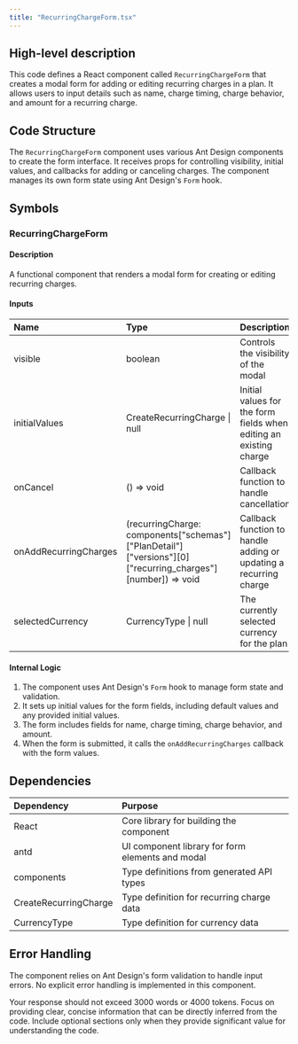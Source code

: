 ```yaml
---
title: "RecurringChargeForm.tsx"
---
```


## High-level description
This code defines a React component called `RecurringChargeForm` that creates a modal form for adding or editing recurring charges in a plan. It allows users to input details such as name, charge timing, charge behavior, and amount for a recurring charge.

## Code Structure
The `RecurringChargeForm` component uses various Ant Design components to create the form interface. It receives props for controlling visibility, initial values, and callbacks for adding or canceling charges. The component manages its own form state using Ant Design's `Form` hook.

## Symbols

### RecurringChargeForm
#### Description
A functional component that renders a modal form for creating or editing recurring charges.

#### Inputs
| Name | Type | Description |
|:-----|:-----|:------------|
| visible | boolean | Controls the visibility of the modal |
| initialValues | CreateRecurringCharge \| null | Initial values for the form fields when editing an existing charge |
| onCancel | () =&gt; void | Callback function to handle cancellation |
| onAddRecurringCharges | (recurringCharge: components["schemas"]["PlanDetail"]["versions"][0]["recurring_charges"][number]) =&gt; void | Callback function to handle adding or updating a recurring charge |
| selectedCurrency | CurrencyType \| null | The currently selected currency for the plan |

#### Internal Logic
1. The component uses Ant Design's `Form` hook to manage form state and validation.
2. It sets up initial values for the form fields, including default values and any provided initial values.
3. The form includes fields for name, charge timing, charge behavior, and amount.
4. When the form is submitted, it calls the `onAddRecurringCharges` callback with the form values.

## Dependencies
| Dependency | Purpose |
|:-----------|:--------|
| React | Core library for building the component |
| antd | UI component library for form elements and modal |
| components | Type definitions from generated API types |
| CreateRecurringCharge | Type definition for recurring charge data |
| CurrencyType | Type definition for currency data |

## Error Handling
The component relies on Ant Design's form validation to handle input errors. No explicit error handling is implemented in this component.

Your response should not exceed 3000 words or 4000 tokens. Focus on providing clear, concise information that can be directly inferred from the code. Include optional sections only when they provide significant value for understanding the code.